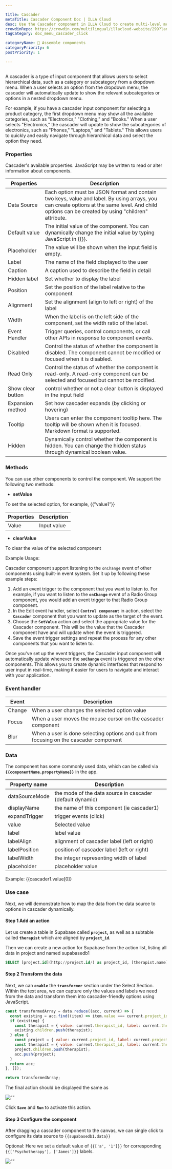 ```yaml
---

title: Cascader
metaTitle: Cascader Component Doc | ILLA Cloud 
desc: Use the Cascader component in ILLA Cloud to create multi-level menus for web apps. Learn what is Cascader and how to customize and control the Cascader options.
crowdinRepo: https://crowdin.com/multilingual/illacloud-website/299?languages=en&filter=basic&value=0
tagCategory: doc_menu_cascader_click

categoryName: 🧬 Assemble components
categoryPriority: 6
postPriority: 1

---
```


## <h2 hidden>What is Cascader?</h2>

A cascader is a type of input component that allows users to select hierarchical data, such as a category or subcategory from a dropdown menu. When a user selects an option from the dropdown menu, the cascader will automatically update to show the relevant subcategories or options in a nested dropdown menu.

For example, if you have a cascader input component for selecting a product category, the first dropdown menu may show all the available categories, such as "Electronics," "Clothing," and "Books." When a user selects "Electronics," the cascader will update to show the subcategories of electronics, such as "Phones," "Laptops," and "Tablets." This allows users to quickly and easily navigate through hierarchical data and select the option they need.

### ****Properties****

Cascader's available properties. JavaScript may be written to read or alter information about components.

| Properties | Description |
| --- | --- |
| Data Source | Each option must be JSON format and contain two keys, value and label. By using arrays, you can create options at the same level. And child options can be created by using "children" attribute. |
| Default value | The initial value of the component. You can dynamically change the initial value by typing JavaScript in {{}}. |
| Placeholder | The value will be shown when the input field is empty. |
| Label | The name of the field displayed to the user |
| Caption | A caption used to describe the field in detail |
| Hidden label | Set whether to display the label |
| Position | Set the position of the label relative to the component |
| Alignment | Set the alignment (align to left or right) of the label |
| Width | When the label is on the left side of the component, set the width ratio of the label. |
| Event Handler | Trigger queries, control components, or call other APIs in response to component events. |
| Disabled | Control the status of whether the component is disabled. The component cannot be modified or focused when it is disabled. |
| Read Only | Control the status of whether the component is read-only. A read-only component can be selected and focused but cannot be modified. |
| Show clear button | control whether or not a clear button is displayed in the input field |
| Expansion method | Set how cascader expands (by clicking or hovering) |
| Tooltip | Users can enter the component tooltip here. The tooltip will be shown when it is focused. Markdown format is supported. |
| Hidden | Dynamically control whether the component is hidden. You can change the hidden status through dynamical boolean value. |

### ****Methods****

You can use other components to control the component. We support the following two methods:

- **setValue**

To set the selected option, for example, {{”value1”}}

| Properties | Description |
| --- | --- |
| Value | Input value |
- **clearValue**

To clear the value of the selected component 

Example Usage:

Cascader component support listening to the `onChange` event of other components using built-in event system. Set it up by following these example steps:

1. Add an event trigger to the component that you want to listen to. For example, if you want to listen to the **`onChange`** event of a Radio Group component, you would add an event trigger to that Radio Group component.
2. In the Edit event handler, select **`Control component`** in action, select the **`Cascader`** component that you want to update as the target of the event.
3. Choose the **`SetValue`** action and select the appropriate value for the Cascader component. This will be the value that the Cascader component have and will update when the event is triggered.
4. Save the event trigger settings and repeat the process for any other components that you want to listen to.

Once you've set up the event triggers, the Cascader input component will automatically update whenever the **`onChange`** event is triggered on the other components. This allows you to create dynamic interfaces that respond to user input in real-time, making it easier for users to navigate and interact with your application.

### Event handler

| Event | Description |
| --- | --- |
| Change | When a user changes the selected option value |
| Focus | When a user moves the mouse cursor on the cascader component |
| Blur | When a user is done selecting options and quit from focusing on the cascader component |

### Data

The component has some commonly used data, which can be called via **`{{componentName.propertyName}}`** in the app.

| Property name | Description |
| --- | --- |
| dataSourceMode | the mode of the data source in cascader (default dynamic) |
| displayName | the name of this component (ie cascader1) |
| expandTrigger | trigger events (click) |
| value | Selected value |
| label | label value |
| labelAlign | alignment of cascader label (left or right) |
| labelPosition | position of cascader label (left or right) |
| labelWidth | the integer representing width of label |
| placeholder | placeholder value |

Example: {{cascader1.value[0]}

### Use case

Next, we will demonstrate how to map the data from the data source to options in cascader dynamically. 

#### Step 1 Add an action

Let us create a table in Supabase called **`project`,** as well as a subtable called **`therapist`** which are aligned by **`project_id`**.

Then we can create a new action for Supabase from the action list, listing all data in project and named supabasedb1 

```sql
SELECT [project.id](http://project.id/) as project_id, [therapist.name](http://therapist.name/) as therapist_name from therapist join project on therapist.project_id = [project.id](http://project.id/)
```

#### Step 2 Transform the data

Next, we can **`enable`** the **`transformer`** section under the Select Section. Within the text area, we can capture only the values and labels we need from the data and transform them into cascader-friendly options using JavaScript.

```jsx
const transformedArray = data.reduce((acc, current) => {
  const existing = acc.find((item) => item.value === current.project_id);
  if (existing) {
    const therapist = { value: current.therapist_id, label: current.therapist_name };
    existing.children.push(therapist);
  } else {
    const project = { value: current.project_id, label: current.project_name, children: [] };
    const therapist = { value: current.therapist_id, label: current.therapist_name };
    project.children.push(therapist);
    acc.push(project);
  }
  return acc;
}, []);

return transformedArray;
```

The final action should be displayed the same as

<img src=’[https://cdn.illacloud.com/official-website/img/docs/cascader1.png](https://cdn.illacloud.com/official-website/img/docs/cascader1.png)’ alt=”” />

Click **`Save`** and **`Run`** to activate this action.

#### Step 3 Configure the component

After dragging a cascader component to the canvas, we can single click to configure its data source to `{{supabasedb1.data}}` 

Optional: Here we set a default value of `{{['a', '1']}}` for corresponding `{{['Psychotherapy'], ['James']}}` labels.

<img src=’[https://cdn.illacloud.com/official-website/img/docs/cascader0.png](https://cdn.illacloud.com/official-website/img/docs/cascader0.png)’ alt=”” />